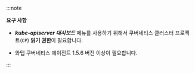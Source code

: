 :::note

**요구 사항**

* ***kube-apiserver 대시보드*** 메뉴를 사용하기 위해서 쿠버네티스 클러스터 프로젝트(<code class='my'>CP</code>) **읽기 권한**이 필요합니다.

* 와탭 쿠버네티스 에이전트 1.5.6 버전 이상이 필요합니다.

:::
